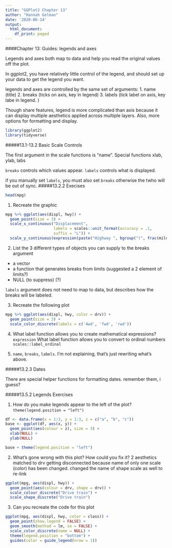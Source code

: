 ```yaml
---
title: "GGPlot2 Chapter 13"
author: "Hannah Gelman"
date: '2020-06-14'
output:
  html_document:
    df_print: paged
---
```


####Chapter 13: Guides: legends and axes 

Legends and axes both map to data and help you read the original values off the plot. 

In ggplot2, you have relatively little control of the legend, and should set up your data to get the legend you want. 

legends and axes are controlled by the same set of arguments: 
1. name (title) 
2. breaks (ticks on axis, key in legend)
3. labels (tick label on axis, key labe in legend. )

Though share features, legend is more complicated than axis because it can display multiple aesthetics applied across multiple layers. Also, more options for formatting and display.  

```r
library(ggplot2)
library(tidyverse)
```


#####13.1-13.2 Basic Scale Controls 

The first argument in the scale functions is "name". Special functions xlab, ylab, labs

`breaks` controls which values appear. `labels` controls what is displayed. 

if you manually set `labels`, you must also set `breaks` otherwise the twho will be out of sync. 
#####13.2.2 Execises 

```r
head(mpg)
```


1. Recreate the graphic 
```r
mpg %>% ggplot(aes(displ, hwy)) + 
  geom_point(size = 3) + 
  scale_x_continuous("Displacement", 
                     labels = scales::unit_format(accuracy = .1, 
                     suffix = "L")) + 
  scale_y_continuous(expression(paste("Highway ", bgroup("(", frac(miles, gallon), ")"))))
```

2. List the 3 different types of objects you can supply to the breaks argument
- a vector 
- a function that generates breaks from limits (suggested a 2 element of limits?)
- NULL (to suppress) (?) 

`labels` argument does not need to map to data, but describes how the breaks will be labeled. 

3. Recreate the following plot 
```r
mpg %>% ggplot(aes(displ, hwy, color = drv)) + 
  geom_point(size = 3) + 
  scale_color_discrete(labels = c('4wd', 'fwd', 'rwd'))
```

4. What label function allows you to create mathematical expressions? `expression` 
What label function allows you to convert to ordinal numbers `scales::label_ordinal`

5. `name`, `breaks`, `labels`. I'm not explaining, that's just rewriting what's above. 

#####13.2.3 Dates

There are special helper functions for formatting dates. remember them, i guess? 

#####13.5.2 Legends Exercises 

1. How do you make legends appear to the left of the plot?
`theme(legend.position = "left")`

```r
df <- data.frame(x = 1:3, y = 1:3, z = c("a", "b", "c"))
base <- ggplot(df, aes(x, y)) + 
  geom_point(aes(colour = z), size = 3) + 
  xlab(NULL) + 
  ylab(NULL)

base + theme(legend.position = "left")
```

2. What's gone wrong with this plot? How could you fix it? 
2 aesthetics matched to drv getting disconnected because name of only one scale (color) has been changed. changed the name of shape scale as well to re-link

```r
ggplot(mpg, aes(displ, hwy)) + 
  geom_point(aes(colour = drv, shape = drv)) + 
  scale_colour_discrete("Drive train") + 
  scale_shape_discrete("Drive train")
```

3. Can you recreate the code for this plot
```r
ggplot(mpg, aes(displ, hwy, color = class)) + 
  geom_point(show.legend = FALSE) + 
  geom_smooth(method = lm, se = FALSE) + 
  scale_color_discrete(name = NULL) +
  theme(legend.position = "bottom") +
  guides(color = guide_legend(nrow = 1))

```

